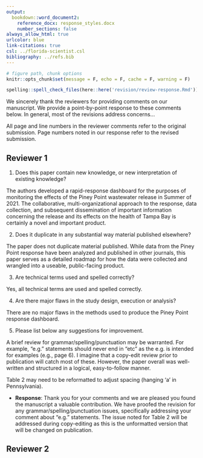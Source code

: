 ```yaml
---
output: 
  bookdown::word_document2:
    reference_docx: response_styles.docx
    number_sections: false
always_allow_html: true
urlcolor: blue
link-citations: true
csl: ../florida-scientist.csl
bibliography: ../refs.bib
---
```


```r
# figure path, chunk options
knitr::opts_chunk$set(message = F, echo = F, cache = F, warning = F)
```

```r
spelling::spell_check_files(here::here('revision/review-response.Rmd'))
```

We sincerely thank the reviewers for providing comments on our manuscript.  We provide a point-by-point response to these comments below. In general, most of the revisions address concerns... 

All page and line numbers in the reviewer comments refer to the original submission.  Page numbers noted in our response refer to the revised submission.

## Reviewer 1

1) Does this paper contain new knowledge, or new interpretation of existing knowledge?

The authors developed a rapid-response dashboard for the purposes of monitoring the effects of the Piney Point wastewater release in Summer of 2021. The collaborative, multi-organizational approach to the response, data collection, and subsequent dissemination of important information concerning the release and its effects on the health of Tampa Bay is certainly a novel and important product.

2)  Does it duplicate in any substantial way material published elsewhere?

The paper does not duplicate material published. While data from the Piney Point response have been analyzed and published in other journals, this paper serves as a detailed roadmap for how the data were collected and wrangled into a useable, public-facing product.

3)  Are technical terms used and spelled correctly?

Yes, all technical terms are used and spelled correctly.

4) Are there major flaws in the study design, execution or analysis?

There are no major flaws in the methods used to produce the Piney Point response dashboard.

5)  Please list below any suggestions for improvement.

A brief review for grammar/spelling/punctuation may be warranted. For example, “e.g.” statements should never end in “etc” as the e.g. is intended for examples (e.g., page 6). I imagine that a copy-edit review prior to publication will catch most of these. However, the paper overall was well-written and structured in a logical, easy-to-follow manner.

Table 2 may need to be reformatted to adjust spacing (hanging ‘a’ in Pennsylvania).

* __Response__: Thank you for your comments and we are pleased you found the manuscript a valuable contribution.  We have proofed the revision for any grammar/spelling/punctuation issues, specifically addressing your comment about "e.g." statements.  The issue noted for Table 2 will be addressed during copy-editing as this is the unformatted version that will be changed on publication. 

## Reviewer 2

<!-- # References -->